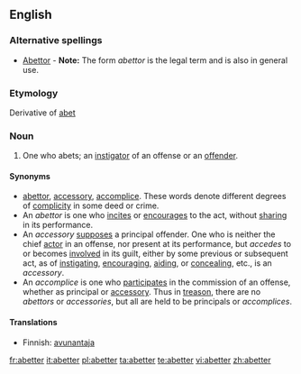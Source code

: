 ==English==

===Alternative spellings===
* [[Abettor]] - '''Note:''' The form ''abettor'' is the legal term and is also in general use.

===Etymology===
Derivative of [[abet]]

===Noun===
{{en-noun}}
# One who abets; an [[instigator]] of an offense or an [[offender]].

====Synonyms====
*[[abettor]], [[accessory]], [[accomplice]]. These words denote different degrees of [[complicity]] in some deed or crime.
*An ''abettor'' is one who [[incites]] or [[encourages]] to the act, without [[sharing]] in its performance.
*An ''accessory'' [[supposes]] a principal offender. One who is neither the chief [[actor]] in an offense, nor present at its performance, but ''accedes'' to or becomes [[involved]] in its guilt, either by some previous or subsequent act, as of [[instigating]], [[encouraging]], [[aiding]], or [[concealing]], etc., is an ''accessory''.
*An ''accomplice'' is one who [[participates]] in the commission of an offense, whether as principal or [[accessory]]. Thus in [[treason]], there are no ''abettors'' or ''accessories'', but all are held to be principals or ''accomplices''.

====Translations====
*Finnish: [[avunantaja]]

[[fr:abetter]]
[[it:abetter]]
[[pl:abetter]]
[[ta:abetter]]
[[te:abetter]]
[[vi:abetter]]
[[zh:abetter]]
